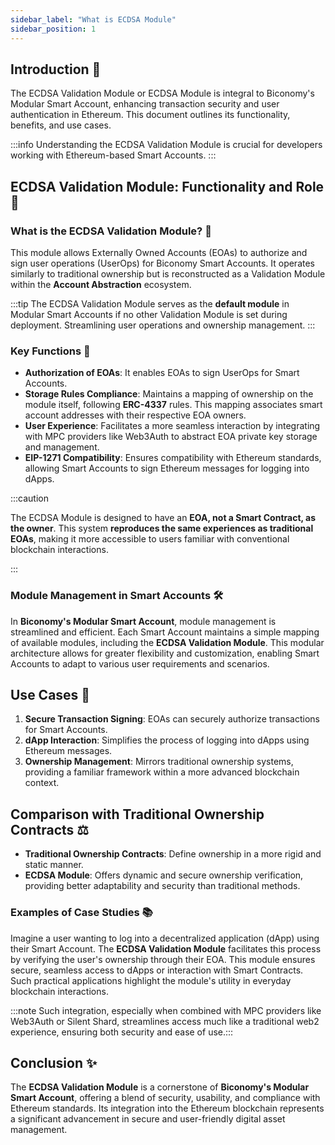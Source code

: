 ```yaml
---
sidebar_label: "What is ECDSA Module"
sidebar_position: 1
---
```


## Introduction 📄

The ECDSA Validation Module or ECDSA Module is integral to Biconomy's Modular Smart Account, enhancing transaction security and user authentication in Ethereum. This document outlines its functionality, benefits, and use cases.

:::info
Understanding the ECDSA Validation Module is crucial for developers working with Ethereum-based Smart Accounts.
:::

## ECDSA Validation Module: Functionality and Role 🔑

### What is the ECDSA Validation Module? 🤔

This module allows Externally Owned Accounts (EOAs) to authorize and sign user operations (UserOps) for Biconomy Smart Accounts. It operates similarly to traditional ownership but is reconstructed as a Validation Module within the **Account Abstraction** ecosystem.

:::tip
The ECDSA Validation Module serves as the **default module** in Modular Smart Accounts if no other Validation Module is set during deployment. Streamlining user operations and ownership management.
:::

### Key Functions 🔐

- **Authorization of EOAs**: It enables EOAs to sign UserOps for Smart Accounts.
- **Storage Rules Compliance**: Maintains a mapping of ownership on the module itself, following **ERC-4337** rules. This mapping associates smart account addresses with their respective EOA owners.
- **User Experience**: Facilitates a more seamless interaction by integrating with MPC providers like Web3Auth to abstract EOA private key storage and management.
- **EIP-1271 Compatibility**: Ensures compatibility with Ethereum standards, allowing Smart Accounts to sign Ethereum messages for logging into dApps.

:::caution

The ECDSA Module is designed to have an **EOA, not a Smart Contract, as the owner**. This system **reproduces the same experiences as traditional EOAs**, making it more accessible to users familiar with conventional blockchain interactions.

:::

### Module Management in Smart Accounts 🛠️

In **Biconomy's Modular Smart Account**, module management is streamlined and efficient. Each Smart Account maintains a simple mapping of available modules, including the **ECDSA Validation Module**. This modular architecture allows for greater flexibility and customization, enabling Smart Accounts to adapt to various user requirements and scenarios.

## Use Cases 🌟

1. **Secure Transaction Signing**: EOAs can securely authorize transactions for Smart Accounts.
2. **dApp Interaction**: Simplifies the process of logging into dApps using Ethereum messages.
3. **Ownership Management**: Mirrors traditional ownership systems, providing a familiar framework within a more advanced blockchain context.

## Comparison with Traditional Ownership Contracts ⚖️

- **Traditional Ownership Contracts**: Define ownership in a more rigid and static manner.
- **ECDSA Module**: Offers dynamic and secure ownership verification, providing better adaptability and security than traditional methods.

### Examples of Case Studies 📚

Imagine a user wanting to log into a decentralized application (dApp) using their Smart Account. The **ECDSA Validation Module** facilitates this process by verifying the user's ownership through their EOA. This module ensures secure, seamless access to dApps or interaction with Smart Contracts. Such practical applications highlight the module's utility in everyday blockchain interactions.

:::note
Such integration, especially when combined with MPC providers like Web3Auth or Silent Shard, streamlines access much like a traditional web2 experience, ensuring both security and ease of use.:::

## Conclusion ✨

The **ECDSA Validation Module** is a cornerstone of **Biconomy's Modular Smart Account**, offering a blend of security, usability, and compliance with Ethereum standards. Its integration into the Ethereum blockchain represents a significant advancement in secure and user-friendly digital asset management.
